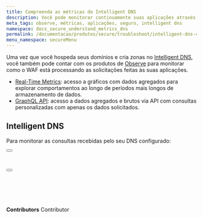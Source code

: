 ```yaml
---
title: Compreenda as métricas do Intelligent DNS
description: Você pode monitorar continuamente suas aplicações através dos produtos de observabilidade da Azion.
meta_tags: observe, métricas, aplicações, seguro, intelligent dns
namespace: docs_secure_understand_metrics_dns
permalink: /documentacao/produtos/secure/troubleshoot/intelligent-dns-compreenda-metricas/
menu_namespace: secureMenu
---
```



Uma vez que você hospeda seus domínios e cria zonas no [Intelligent DNS](/pt-br/documentacao/produtos/intelligent-dns/), você também pode contar com os produtos de [Observe](/pt-br/documentacao/produtos/observe/) para monitorar como o WAF está processando as solicitações feitas às suas aplicações.

- [Real-Time Metrics](/pt-br/documentacao/produtos/real-time-metrics/): acesso a gráficos com dados agregados para explorar comportamentos ao longo de períodos mais longos de armazenamento de dados.
- [GraphQL API](/pt-br/documentacao/produtos/graphql-api-overview/): acesso a dados agregados e brutos via API com consultas personalizadas com apenas os dados solicitados.

## Intelligent DNS

Para monitorar as consultas recebidas pelo seu DNS configurado:

<Button href="/pt-br/documentacao/produtos/real-time-metrics/#intelligent-dns" text="ver métricas agregadas" variant="secondary"></Button> <br></br>

<Button href="/pt-br/documentacao/produtos/graphql-api-features/#datasets" text="consultar dados" variant="secondary"></Button> <br></br>
<br /><br />
---

**Contributors** <ContributorList>Contributor</ContributorList>

